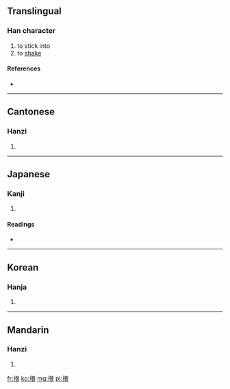 ==Translingual==

===Han character===
{{Han char|rn=64|rad=手|as=10|sn=13|four=5106<sub>1</sub>|canj=手一金日 (QMCA), 手一戈日 (QMIA)}}

# to stick into
# to [[shake]]

====References====
* {{Han ref|kx=0447.150|dkj=12494|dj=0798.070|hdz=31929.050|uh=6422|ud=25634|bh=DDA8|bd=56744}}

----

==Cantonese==

===Hanzi===
{{yue-hanzi|jyut=|y=jeun3}}

# {{defn|Cantonese|sort=手10}}

----

==Japanese==

===Kanji===
{{ja-kanji|grade=|rs=手10}}

# {{defn|Japanese|sort=手10}}

====Readings====
* {{ja-readings|on=[[しん]] (shin), [[せん]] (sen), [[せい]] (sei), [[さい]] (sai)|kun=[[はさむ]] (hasamu)}}

----

==Korean==

===Hanja===
{{ko-hanja|hangeul=진|eumhun=|rv=jin|mr=chin|y=cin}}

# {{defn|Korean|sort=手10}}

----

==Mandarin==

===Hanzi===
{{cmn-hanzi|pin=[[jìn]] ([[jin4]])|wg=chin<sup>4</sup>}}

# {{defn|Mandarin|sort=手10}}

[[fr:搢]]
[[ko:搢]]
[[mg:搢]]
[[pl:搢]]